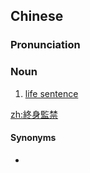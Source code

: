 {{also|终身监禁}}
==Chinese==
{{zh-forms|s=终身监禁|type=22}}

===Pronunciation===
{{zh-pron
|m=zhōngshēn jiānjìn
|c=zung1 san1 gaam1 gam3
|cat=n
}}

===Noun===
{{zh-noun}}

# {{lb|zh|legal}} [[life sentence]]

[[zh:終身監禁]]

====Synonyms====
* {{zh-l|無期徒刑}}